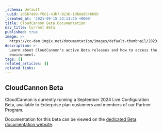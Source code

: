 ```yaml
---
_schema: default
_uuid: 2d5b7a99-f661-43b7-8236-1db8a954b09b
_created_at: '2021-09-15 23:13:40 +0000'
title: CloudCannon Beta Documentation
nav_title: Current Beta
published: true
image: >-
  https://cc-dam.imgix.net/documentation/images/default-thumbnail/2023-Q4/CloudCannon-Documentation-Thumbnail.png
description: >-
  Learn about CloudCannon's active Beta releases and how to access the Beta
  environment.
tags: []
related_articles: []
related_links:
---
```

## CloudCannon Beta

CloudCannon is currently running a September 2024 Live Configuration Beta, available to Enterprise plan customers and members of our Partner Program.

Documentation for this beta can be viewed on the [dedicated Beta documentation website](https://beta.cloudcannon.com/documentation/articles/beta/).
